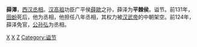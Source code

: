 {{unreferenced|time=2014-6-1}}
'''薛澤'''，[[西汉|西汉]][[丞相|丞相]]。[[汉高祖|汉高祖]]功臣广平侯[[薛歐|薛歐]]之孙，薛泽为'''平棘侯'''，谥节。前131年，[[田蚡|田蚡]]死后，他为丞相，他担任八年丞相，其权力被[[汉武帝|汉武帝]]的中朝架空。前124年，薛泽免官，[[公孙弘|公孙弘]]为丞相。

{{start box}}
{{s-before|[[田蚡|田蚡]]}}
{{s-title|[[西汉|西汉]][[丞相|丞相]]|前131年—前124年}}
{{s-after|[[公孙弘|公孙弘]]}}
{{end box}}

{{西汉丞相}}
{{漢朝人物小作品}}
[[Category:西汉丞相|X]]
[[Category:西汉列侯|X]]
[[Category:薛姓|Z]]
[[Category:谥节|Category:谥节]]